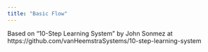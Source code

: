 ```yaml
---
title: "Basic Flow"
---
```


Based on "10-Step Learning System" by John Sonmez at https://github.com/vanHeemstraSystems/10-step-learning-system
